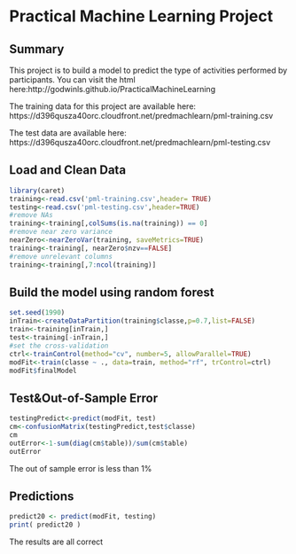 # Practical Machine Learning Project

## Summary

This project is to build a model to predict the type of activities performed by participants.
You can visit the html here:http://godwinls.github.io/PracticalMachineLearning

The training data for this project are available here:
https://d396qusza40orc.cloudfront.net/predmachlearn/pml-training.csv

The test data are available here:
https://d396qusza40orc.cloudfront.net/predmachlearn/pml-testing.csv

## Load and Clean Data

```r
library(caret)
training<-read.csv('pml-training.csv',header= TRUE)
testing<-read.csv('pml-testing.csv',header=TRUE)
#remove NAs
training<-training[,colSums(is.na(training)) == 0]
#remove near zero variance
nearZero<-nearZeroVar(training, saveMetrics=TRUE)
training<-training[, nearZero$nzv==FALSE]
#remove unrelevant columns
training<-training[,7:ncol(training)]
```

## Build the model using random forest

```r
set.seed(1990)
inTrain<-createDataPartition(training$classe,p=0.7,list=FALSE)
train<-training[inTrain,]
test<-training[-inTrain,]
#set the cross-validation
ctrl<-trainControl(method="cv", number=5, allowParallel=TRUE)
modFit<-train(classe ~ ., data=train, method="rf", trControl=ctrl)
modFit$finalModel
```

## Test&Out-of-Sample Error

```r
testingPredict<-predict(modFit, test)
cm<-confusionMatrix(testingPredict,test$classe)
cm
outError<-1-sum(diag(cm$table))/sum(cm$table)
outError
```
The out of sample error is less than 1%

## Predictions

```r
predict20 <- predict(modFit, testing)
print( predict20 )
```
The results are all correct
